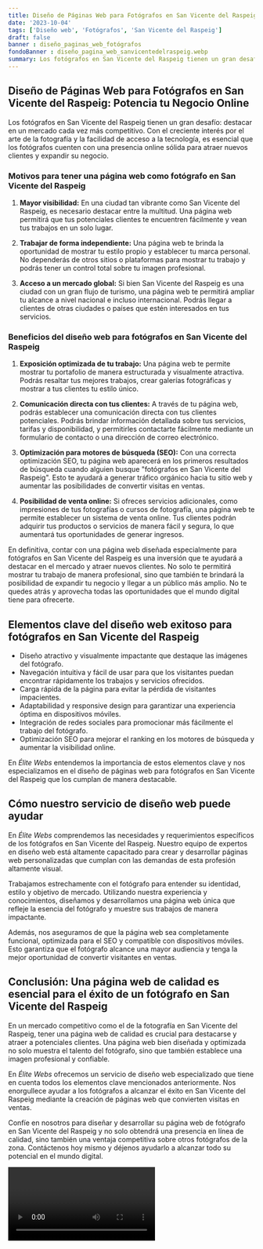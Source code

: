 ```yaml
---
title: Diseño de Páginas Web para Fotógrafos en San Vicente del Raspeig
date: '2023-10-04'
tags: ['Diseño web', 'Fotógrafos', 'San Vicente del Raspeig']
draft: false
banner : diseño_paginas_web_fotógrafos
fondoBanner : diseño_pagina_web_sanvicentedelraspeig.webp
summary: Los fotógrafos en San Vicente del Raspeig tienen un gran desafío destacar en un mercado cada vez más competitivo. Con el creciente interés por el arte de la fotografía y la facilidad de acceso a la tecnología, es esencial que los fotógrafos cuenten con una presencia online sólida para atraer nuevos clientes y expandir su negocio.
---
```


## Diseño de Páginas Web para Fotógrafos en San Vicente del Raspeig: Potencia tu Negocio Online

Los fotógrafos en San Vicente del Raspeig tienen un gran desafío: destacar en un mercado cada vez más competitivo. Con el creciente interés por el arte de la fotografía y la facilidad de acceso a la tecnología, es esencial que los fotógrafos cuenten con una presencia online sólida para atraer nuevos clientes y expandir su negocio.

### Motivos para tener una página web como fotógrafo en San Vicente del Raspeig

1. **Mayor visibilidad:** En una ciudad tan vibrante como San Vicente del Raspeig, es necesario destacar entre la multitud. Una página web permitirá que tus potenciales clientes te encuentren fácilmente y vean tus trabajos en un solo lugar.

2. **Trabajar de forma independiente:** Una página web te brinda la oportunidad de mostrar tu estilo propio y establecer tu marca personal. No dependerás de otros sitios o plataformas para mostrar tu trabajo y podrás tener un control total sobre tu imagen profesional.

3. **Acceso a un mercado global:** Si bien San Vicente del Raspeig es una ciudad con un gran flujo de turismo, una página web te permitirá ampliar tu alcance a nivel nacional e incluso internacional. Podrás llegar a clientes de otras ciudades o países que estén interesados en tus servicios.

### Beneficios del diseño web para fotógrafos en San Vicente del Raspeig

1. **Exposición optimizada de tu trabajo:** Una página web te permite mostrar tu portafolio de manera estructurada y visualmente atractiva. Podrás resaltar tus mejores trabajos, crear galerías fotográficas y mostrar a tus clientes tu estilo único.

2. **Comunicación directa con tus clientes:** A través de tu página web, podrás establecer una comunicación directa con tus clientes potenciales. Podrás brindar información detallada sobre tus servicios, tarifas y disponibilidad, y permitirles contactarte fácilmente mediante un formulario de contacto o una dirección de correo electrónico.

3. **Optimización para motores de búsqueda (SEO):** Con una correcta optimización SEO, tu página web aparecerá en los primeros resultados de búsqueda cuando alguien busque "fotógrafos en San Vicente del Raspeig". Esto te ayudará a generar tráfico orgánico hacia tu sitio web y aumentar las posibilidades de convertir visitas en ventas.

4. **Posibilidad de venta online:** Si ofreces servicios adicionales, como impresiones de tus fotografías o cursos de fotografía, una página web te permite establecer un sistema de venta online. Tus clientes podrán adquirir tus productos o servicios de manera fácil y segura, lo que aumentará tus oportunidades de generar ingresos.

En definitiva, contar con una página web diseñada especialmente para fotógrafos en San Vicente del Raspeig es una inversión que te ayudará a destacar en el mercado y atraer nuevos clientes. No solo te permitirá mostrar tu trabajo de manera profesional, sino que también te brindará la posibilidad de expandir tu negocio y llegar a un público más amplio. No te quedes atrás y aprovecha todas las oportunidades que el mundo digital tiene para ofrecerte.

<GifSeo />

<Cta />

## Elementos clave del diseño web exitoso para fotógrafos en San Vicente del Raspeig

- Diseño atractivo y visualmente impactante que destaque las imágenes del fotógrafo.
- Navegación intuitiva y fácil de usar para que los visitantes puedan encontrar rápidamente los trabajos y servicios ofrecidos.
- Carga rápida de la página para evitar la pérdida de visitantes impacientes.
- Adaptabilidad y responsive design para garantizar una experiencia óptima en dispositivos móviles.
- Integración de redes sociales para promocionar más fácilmente el trabajo del fotógrafo.
- Optimización SEO para mejorar el ranking en los motores de búsqueda y aumentar la visibilidad online.

En *Élite Webs* entendemos la importancia de estos elementos clave y nos especializamos en el diseño de páginas web para fotógrafos en San Vicente del Raspeig que los cumplan de manera destacable.

## Cómo nuestro servicio de diseño web puede ayudar

En *Élite Webs* comprendemos las necesidades y requerimientos específicos de los fotógrafos en San Vicente del Raspeig. Nuestro equipo de expertos en diseño web está altamente capacitado para crear y desarrollar páginas web personalizadas que cumplan con las demandas de esta profesión altamente visual.

Trabajamos estrechamente con el fotógrafo para entender su identidad, estilo y objetivo de mercado. Utilizando nuestra experiencia y conocimientos, diseñamos y desarrollamos una página web única que refleje la esencia del fotógrafo y muestre sus trabajos de manera impactante.

Además, nos aseguramos de que la página web sea completamente funcional, optimizada para el SEO y compatible con dispositivos móviles. Esto garantiza que el fotógrafo alcance una mayor audiencia y tenga la mejor oportunidad de convertir visitantes en ventas.

## Conclusión: Una página web de calidad es esencial para el éxito de un fotógrafo en San Vicente del Raspeig

En un mercado competitivo como el de la fotografía en San Vicente del Raspeig, tener una página web de calidad es crucial para destacarse y atraer a potenciales clientes. Una página web bien diseñada y optimizada no solo muestra el talento del fotógrafo, sino que también establece una imagen profesional y confiable.

En *Élite Webs* ofrecemos un servicio de diseño web especializado que tiene en cuenta todos los elementos clave mencionados anteriormente. Nos enorgullece ayudar a los fotógrafos a alcanzar el éxito en San Vicente del Raspeig mediante la creación de páginas web que convierten visitas en ventas.

Confíe en nosotros para diseñar y desarrollar su página web de fotógrafo en San Vicente del Raspeig y no solo obtendrá una presencia en línea de calidad, sino también una ventaja competitiva sobre otros fotógrafos de la zona. Contáctenos hoy mismo y déjenos ayudarlo a alcanzar todo su potencial en el mundo digital.

<Video />

<CtaBot job='Fotógrafos' city='San Vicente del Raspeig'/>

<Gmaps query='San Vicente del Raspeig+españa+maps' />